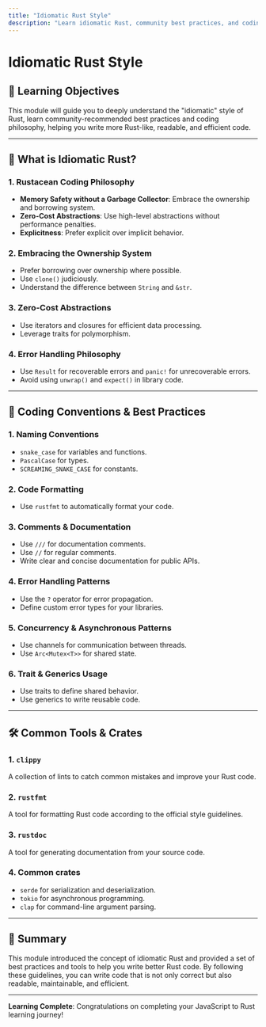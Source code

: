 ```yaml
---
title: "Idiomatic Rust Style"
description: "Learn idiomatic Rust, community best practices, and coding philosophy to write more Rust-like code"
---
```


# Idiomatic Rust Style

## 📖 Learning Objectives

This module will guide you to deeply understand the "idiomatic" style of Rust, learn community-recommended best practices and coding philosophy, helping you write more Rust-like, readable, and efficient code.

---

## 🎯 What is Idiomatic Rust?

### 1. Rustacean Coding Philosophy

- **Memory Safety without a Garbage Collector**: Embrace the ownership and borrowing system.
- **Zero-Cost Abstractions**: Use high-level abstractions without performance penalties.
- **Explicitness**: Prefer explicit over implicit behavior.

### 2. Embracing the Ownership System

- Prefer borrowing over ownership where possible.
- Use `clone()` judiciously.
- Understand the difference between `String` and `&str`.

### 3. Zero-Cost Abstractions

- Use iterators and closures for efficient data processing.
- Leverage traits for polymorphism.

### 4. Error Handling Philosophy

- Use `Result` for recoverable errors and `panic!` for unrecoverable errors.
- Avoid using `unwrap()` and `expect()` in library code.

---

## 📝 Coding Conventions & Best Practices

### 1. Naming Conventions

- `snake_case` for variables and functions.
- `PascalCase` for types.
- `SCREAMING_SNAKE_CASE` for constants.

### 2. Code Formatting

- Use `rustfmt` to automatically format your code.

### 3. Comments & Documentation

- Use `///` for documentation comments.
- Use `//` for regular comments.
- Write clear and concise documentation for public APIs.

### 4. Error Handling Patterns

- Use the `?` operator for error propagation.
- Define custom error types for your libraries.

### 5. Concurrency & Asynchronous Patterns

- Use channels for communication between threads.
- Use `Arc<Mutex<T>>` for shared state.

### 6. Trait & Generics Usage

- Use traits to define shared behavior.
- Use generics to write reusable code.

---

## 🛠️ Common Tools & Crates

### 1. `clippy`

A collection of lints to catch common mistakes and improve your Rust code.

### 2. `rustfmt`

A tool for formatting Rust code according to the official style guidelines.

### 3. `rustdoc`

A tool for generating documentation from your source code.

### 4. Common crates

- `serde` for serialization and deserialization.
- `tokio` for asynchronous programming.
- `clap` for command-line argument parsing.

---

## 📝 Summary

This module introduced the concept of idiomatic Rust and provided a set of best practices and tools to help you write better Rust code. By following these guidelines, you can write code that is not only correct but also readable, maintainable, and efficient.

---

**Learning Complete**: Congratulations on completing your JavaScript to Rust learning journey!
